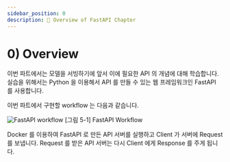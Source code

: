 ```yaml
---
sidebar_position: 0
description: 📌 Overview of FastAPI Chapter
---
```


# 0) Overview
이번 파트에서는 모델을 서빙하기에 앞서 이에 필요한 API 의 개념에 대해 학습합니다.
실습을 위해서는 Python 을 이용해서 API 를 만들 수 있는 웹 프레임워크인 FastAPI 를 사용합니다.

이번 파트에서 구현할 workflow 는 다음과 같습니다.

<div style={{textAlign: 'center'}}>

![FastAPI workflow](./img/fastapi-1.png)
[그림 5-1] FastAPI Workflow

</div>

Docker 를 이용하여 FastAPI 로 만든 API 서버를 실행하고 Client 가 서버에 Request 를 보냅니다.
Request 를 받은 API 서버는 다시 Client 에게 Response 를 주게 됩니다.

